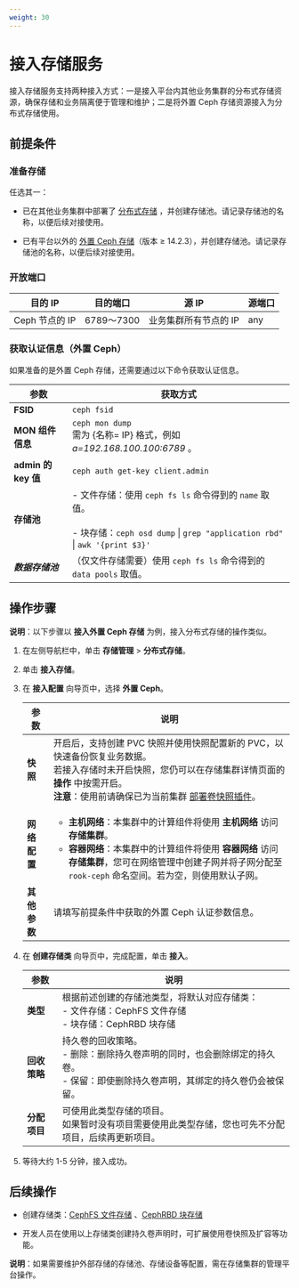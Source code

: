 ```yaml
---
weight: 30
---
```



# 接入存储服务


接入存储服务支持两种接入方式：一是接入平台内其他业务集群的分布式存储资源，确保存储和业务隔离便于管理和维护；二是将外置 Ceph 存储资源接入为分布式存储使用。


## 前提条件

### 准备存储

任选其一：

* 已在其他业务集群中部署了 [分布式存储](./create_service_stand.mdx) ，并创建存储池。请记录存储池的名称，以便后续对接使用。

* 已有平台以外的 [外置 Ceph 存储](https://docs.ceph.com/en/pacific/rados/)（版本 ≥ 14.2.3），并创建存储池。请记录存储池的名称，以便后续对接使用。


### 开放端口



|目的 IP| 目的端口 | 源 IP | 源端口 |
| --- | --- | --- | --- |
|Ceph 节点的 IP| 6789～7300 | 业务集群所有节点的 IP | any |


### 获取认证信息（外置 Ceph）

如果准备的是外置 Ceph 存储，还需要通过以下命令获取认证信息。


|参数| 获取方式                                                     |
| --------------- | ------------------------------------------------------------ |
|**FSID**| `ceph fsid`                                                  |
|**MON 组件信息**| `ceph mon dump`<br/>需为 {名称= IP} 格式，例如 *a=192.168.100.100:6789* 。                      |
|**admin 的 key 值**| `ceph auth get-key client.admin`                             |
|**存储池**|  - 文件存储：使用 `ceph fs ls` 命令得到的 `name` 取值。<br/><br/>- 块存储：`ceph osd dump` \| `grep "application rbd"` \| `awk '{print $3}'`  |
|***数据存储池***| （仅文件存储需要）使用 `ceph fs ls` 命令得到的 `data pools` 取值。 |


## 操作步骤

**说明**：以下步骤以 **接入外置 Ceph 存储** 为例，接入分布式存储的操作类似。

1. 在左侧导航栏中，单击 **存储管理** > **分布式存储**。

3. 单击 **接入存储**。

3.  在 **接入配置** 向导页中，选择 **外置 Ceph**。

    |参数| 说明                                                         |
    | -------- | ------------------------------------------------------------ |
    | **快照** | 开启后，支持创建 PVC 快照并使用快照配置新的 PVC，以快速备份恢复业务数据。<br/>若接入存储时未开启快照，您仍可以在存储集群详情页面的 **操作** 中按需开启。<br/>**注意**：使用前请确保已为当前集群 [部署卷快照插件](/storage/pv_snapshot/functions/snapshot_con.mdx)。| 
    | **网络配置** | <ul><li>**主机网络**：本集群中的计算组件将使用 **主机网络** 访问 **存储集群**。</li><li>**容器网络**：本集群中的计算组件将使用 **容器网络** 访问 **存储集群**，您可在网络管理中创建子网并将子网分配至 `rook-ceph` 命名空间。若为空，则使用默认子网。</li></ul> |
    |**其他参数**| 请填写前提条件中获取的外置 Ceph 认证参数信息。|
    
3.  在 **创建存储类** 向导页中，完成配置，单击 **接入**。

    |参数| 说明                                                         |
    | -------- | ------------------------------------------------------------ |
    | **类型** | 根据前述创建的存储池类型，将默认对应存储类：<br />- 文件存储：CephFS 文件存储<br />- 块存储：CephRBD 块存储 |
    | **回收策略**   | 持久卷的回收策略。<br/>- 删除：删除持久卷声明的同时，也会删除绑定的持久卷。<br/>- 保留：即使删除持久卷声明，其绑定的持久卷仍会被保留。|
    | **分配项目**   | 可使用此类型存储的项目。<br/>如果暂时没有项目需要使用此类型存储，您也可先不分配项目，后续再更新项目。 |

4. 等待大约 1-5 分钟，接入成功。


## 后续操作

* 创建存储类：[CephFS 文件存储](/storage/storageclass_file/functions/cephfs_storageclass.mdx) 、[CephRBD 块存储](/storage/storageclass_block/functions/cephrbd_storageclass.mdx) 

* 开发人员在使用以上存储类创建持久卷声明时，可扩展使用卷快照及扩容等功能。

**说明**：如果需要维护外部存储的存储池、存储设备等配置，需在存储集群的管理平台操作。


